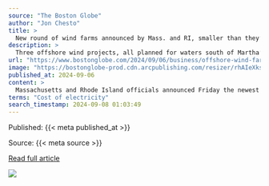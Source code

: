 ```yaml
---
source: "The Boston Globe"
author: "Jon Chesto"
title: >
  New round of wind farms announced by Mass. and RI, smaller than they’d hoped
description: >
  Three offshore wind projects, all planned for waters south of Martha’s Vineyard, won the rights to contracts that will power the equivalent of roughly 1.6 million homes.
url: "https://www.bostonglobe.com/2024/09/06/business/offshore-wind-farms-massachusetts-rhode-island/"
image: "https://bostonglobe-prod.cdn.arcpublishing.com/resizer/rhAIeXksa0Khwp2V9btUADbJNpI=/506x0/cloudfront-us-east-1.images.arcpublishing.com/bostonglobe/LFTHLY3I62KSNEYFBSOLAZXIFM.jpg"
published_at: 2024-09-06
content: >
  Massachusetts and Rhode Island officials announced Friday the newest offshore wind winners in the biggest contest yet in New England for contracts to build these massive projects, but the total energ… [+4320 chars]
terms: "Cost of electricity"
search_timestamp: 2024-09-08 01:03:49
---
```



Published: {{< meta published_at >}}


Source: {{< meta source >}}


[Read full article]({{< meta url >}}){target='_blank'}



![](`r rmarkdown::metadata$image[1]`)
